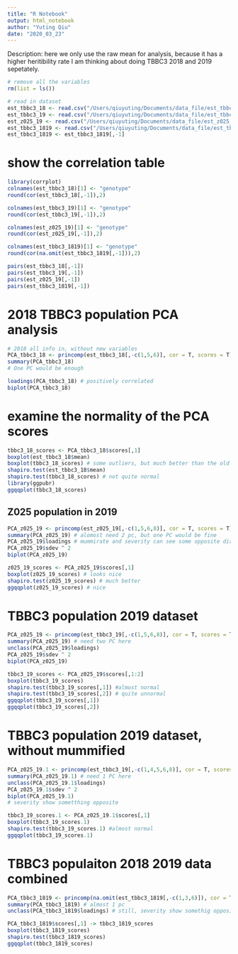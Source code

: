 ```yaml
---
title: "R Notebook"
output: html_notebook
author: "Yuting Qiu"
date: "2020_03_23"
---
```

Description: here we only use the raw mean for analysis, because it has a higher heritibility rate
              I am thinking about doing TBBC3 2018 and 2019 sepetately. 

              
```r
# remove all the variables
rm(list = ls())
```


```r
# read in dataset
est_tbbc3_18 <- read.csv("/Users/qiuyuting/Documents/data_file/est_tbbc3_18.csv", header = TRUE)
est_tbbc3_19 <- read.csv("/Users/qiuyuting/Documents/data_file/est_tbbc3_19.csv", header = TRUE)
est_z025_19 <- read.csv("/Users/qiuyuting/Documents/data_file/est_z025_19.csv", header = TRUE)
est_tbbc3_1819 <- read.csv("/Users/qiuyuting/Documents/data_file/est_tbbc3_1819.csv", header = TRUE)
est_tbbc3_1819 <- est_tbbc3_1819[,-1]
```

# show the correlation table
```r
library(corrplot)
colnames(est_tbbc3_18)[1] <- "genotype"
round(cor(est_tbbc3_18[,-1]),2)

colnames(est_tbbc3_19)[1] <- "genotype"
round(cor(est_tbbc3_19[,-1]),2)

colnames(est_z025_19)[1] <- "genotype"
round(cor(est_z025_19[,-1]),2)

colnames(est_tbbc3_1819)[1] <- "genotype"
round(cor(na.omit(est_tbbc3_1819[,-1])),2)

pairs(est_tbbc3_18[,-1])
pairs(est_tbbc3_19[,-1])
pairs(est_z025_19[,-1])
pairs(est_tbbc3_1819[,-1])
```


# 2018 TBBC3 population PCA analysis
```r
# 2018 all info in, without new variables
PCA_tbbc3_18 <- princomp(est_tbbc3_18[,-c(1,5,6)], cor = T, scores = T) #cor equals T means use the correlation matrix
summary(PCA_tbbc3_18)
# One PC would be enough

loadings(PCA_tbbc3_18) # positively correlated
biplot(PCA_tbbc3_18)
```

# examine the normality of the PCA scores
```r
tbbc3_18_scores <- PCA_tbbc3_18$scores[,1]
boxplot(est_tbbc3_18$mean)
boxplot(tbbc3_18_scores) # some outliers, but much better than the old one, and there are sone check lines 
shapiro.test(est_tbbc3_18$mean)
shapiro.test(tbbc3_18_scores) # not quite normal
library(ggpubr)
ggqqplot(tbbc3_18_scores)
```

## Z025 population in 2019
```r
PCA_z025_19 <- princomp(est_z025_19[,-c(1,5,6,8)], cor = T, scores = T)
summary(PCA_z025_19) # alomost need 2 pc, but one PC would be fine
PCA_z025_19$loadings # mummirate and severity can see some opposite direction 
PCA_z025_19$sdev ^ 2
biplot(PCA_z025_19)

z025_19_scores <- PCA_z025_19$scores[,1]
boxplot(z025_19_scores) # looks nice
shapiro.test(z025_19_scores) # much better
ggqqplot(z025_19_scores) # nice
```

# TBBC3 population 2019 dataset
```r
PCA_z025_19 <- princomp(est_tbbc3_19[,-c(1,5,6,8)], cor = T, scores = T)
summary(PCA_z025_19) # need two PC here
unclass(PCA_z025_19$loadings)
PCA_z025_19$sdev ^ 2
biplot(PCA_z025_19)

tbbc3_19_scores <- PCA_z025_19$scores[,1:2]
boxplot(tbbc3_19_scores)
shapiro.test(tbbc3_19_scores[,1]) #almost normal
shapiro.test(tbbc3_19_scores[,2]) # quite unnormal
ggqqplot(tbbc3_19_scores[,1])
ggqqplot(tbbc3_19_scores[,2])
```


# TBBC3 population 2019 dataset, without mummified
```r
PCA_z025_19.1 <- princomp(est_tbbc3_19[,-c(1,4,5,6,8)], cor = T, scores = T)
summary(PCA_z025_19.1) # need 1 PC here
unclass(PCA_z025_19.1$loadings)
PCA_z025_19.1$sdev ^ 2
biplot(PCA_z025_19.1)
# severity show sometthing opposite

tbbc3_19_scores.1 <- PCA_z025_19.1$scores[,1]
boxplot(tbbc3_19_scores.1)
shapiro.test(tbbc3_19_scores.1) #almost normal
ggqqplot(tbbc3_19_scores.1)
```


# TBBC3 populaiton 2018 2019 data combined
```r
PCA_tbbc3_1819 <- princomp(na.omit(est_tbbc3_1819[,-c(1,3,6)]), cor = T, scores = T)
summary(PCA_tbbc3_1819) # almost 1 pc
unclass(PCA_tbbc3_1819$loadings) # still, severity show somethig opposite

PCA_tbbc3_1819$scores[,1] -> tbbc3_1819_scores
boxplot(tbbc3_1819_scores)
shapiro.test(tbbc3_1819_scores)
ggqqplot(tbbc3_1819_scores)
```

